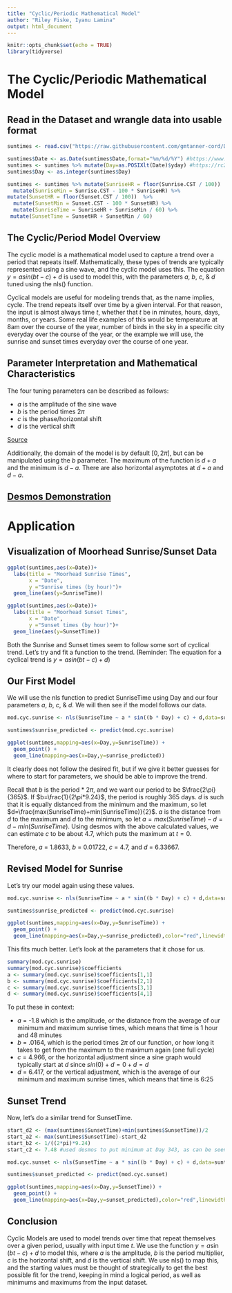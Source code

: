 ```yaml
---
title: "Cyclic/Periodic Mathematical Model"
author: "Riley Fiske, Iyanu Lamina"
output: html_document
---
```


```r
knitr::opts_chunk$set(echo = TRUE)
library(tidyverse)
```

# **The Cyclic/Periodic Mathematical Model**

## Read in the Dataset and wrangle data into usable format

```r
suntimes <- read.csv("https://raw.githubusercontent.com/gmtanner-cord/DATA316/main/Data/MoorheadSunriseSunset.csv",stringsAsFactors = TRUE)

suntimes$Date <- as.Date(suntimes$Date,format="%m/%d/%Y") #https://www.statology.org/convert-strings-to-dates-in-r/
suntimes <- suntimes %>% mutate(Day=as.POSIXlt(Date)$yday) #https://rc2e.com/stringsanddates
suntimes$Day <- as.integer(suntimes$Day)

suntimes <- suntimes %>% mutate(SunriseHR = floor(Sunrise.CST / 100))  %>%
  mutate(SunriseMin = Sunrise.CST - 100 * SunriseHR) %>%
mutate(SunsetHR = floor(Sunset.CST / 100))  %>% 
  mutate(SunsetMin = Sunset.CST - 100 * SunsetHR) %>%
  mutate(SunriseTime = SunriseHR + SunriseMin / 60) %>%
 mutate(SunsetTime = SunsetHR + SunsetMin / 60)
```

## The Cyclic/Period Model Overview

The cyclic model is a mathematical model used to capture a trend over a period that repeats itself. Mathematically, these types of trends are typically represented using a sine wave, and the cyclic model uses this. The equation $y = a  sin(bt - c) + d$ is used to model this, with the parameters *a*, *b*, *c*, & *d* tuned using the nls() function.

Cyclical models are useful for modeling trends that, as the name implies, cycle. The trend repeats itself over time by a given interval. For that reason, the input is almost always time $t$, whether that $t$ be in minutes, hours, days, months, or years. Some real life examples of this would be temperature at 8am over the course of the year, number of birds in the sky in a specific city everyday over the course of the year, or the example we will use, the sunrise and sunset times everyday over the course of one year.

## Parameter Interpretation and Mathematical Characteristics

The four tuning parameters can be described as follows:

* *a* is the amplitude of the sine wave
* *b* is the period times $2\pi$
* *c* is the phase/horizontal shift
* *d* is the vertical shift

[Source](http://jwilson.coe.uga.edu/EMAT6680Fa09/Gonterman/Gonterman1/Gonterman1.html)

Additionally, the domain of the model is by default $[0,2\pi]$, but can be manipulated using the *b* parameter. The maximum of the function is $d + a$ and the minimum is $d - a$. There are also horizontal asymptotes at $d + a$ and $d - a$.

## [Desmos Demonstration](https://www.desmos.com/calculator/6tysciq4cs)


# **Application**

## Visualization of Moorhead Sunrise/Sunset Data
```r

ggplot(suntimes,aes(x=Date))+
  labs(title = "Moorhead Sunrise Times",
       x = "Date",
       y ="Sunrise times (by hour)")+
  geom_line(aes(y=SunriseTime))

ggplot(suntimes,aes(x=Date))+
  labs(title = "Moorhead Sunset Times",
       x = "Date",
       y ="Sunset times (by hour)")+
  geom_line(aes(y=SunsetTime))

```

Both the Sunrise and Sunset times seem to follow some sort of cyclical trend. Let's try and fit a function to the trend. (Reminder: The equation for a cyclical trend is $y = a  sin(bt - c) + d$)

## Our First Model

We will use the nls function to predict SunriseTime using Day and our four parameters *a*, *b*, *c*, & *d*. We will then see if the model follows our data.
```r

mod.cyc.sunrise <- nls(SunriseTime ~ a * sin((b * Day) + c) + d,data=suntimes,start=list(a=1,b=1,c=1,d=1))

suntimes$sunrise_predicted <- predict(mod.cyc.sunrise)

ggplot(suntimes,mapping=aes(x=Day,y=SunriseTime)) +
  geom_point() +
  geom_line(mapping=aes(x=Day,y=sunrise_predicted))

```

It clearly does not follow the desired fit, but if we give it better guesses for where to start for parameters, we should be able to improve the trend.

Recall that *b* is the period * $2\pi$, and we want our period to be $\frac{2\pi}{365}$. If $b=\frac{1}{2\pi*9.24}$, the period is roughly 365 days.
*d* is such that it is equally distanced from the minimum and the maximum, so let $d=\frac{max(SunriseTime)+min(SunriseTime)}{2}$. *a* is the distance from *d* to the maximum and *d* to the minimum, so let $a=max(SunriseTime)-d=d-min(SunriseTime)$. Using desmos with the above calculated values, we can estimate *c* to be about 4.7, which puts the maximum at $t=0$.

Therefore, *a* = 1.8633, *b* = 0.01722, *c* = 4.7, and *d* = 6.33667.

## Revised Model for Sunrise

Let's try our model again using these values.
```r

mod.cyc.sunrise <- nls(SunriseTime ~ a * sin((b * Day) + c) + d,data=suntimes,start=list(a=1.8633,b=.01722,c=4.7,d=6.336667))

suntimes$sunrise_predicted <- predict(mod.cyc.sunrise)

ggplot(suntimes,mapping=aes(x=Day,y=SunriseTime)) +
  geom_point() +
  geom_line(mapping=aes(x=Day,y=sunrise_predicted),color="red",linewidth=2)
```

This fits much better. Let's look at the parameters that it chose for us.
```r

summary(mod.cyc.sunrise)
summary(mod.cyc.sunrise)$coefficients
a <- summary(mod.cyc.sunrise)$coefficients[1,1]
b <- summary(mod.cyc.sunrise)$coefficients[2,1]
c <- summary(mod.cyc.sunrise)$coefficients[3,1]
d <- summary(mod.cyc.sunrise)$coefficients[4,1]

```

To put these in context:

* *a* = -1.8 which is the amplitude, or the distance from the average of our minimum and maximum sunrise times, which means that time is 1 hour and 48 minutes
* *b* = .0164, which is the period times $2\pi$ of our function, or how long it takes to get from the maximum to the maximum again (one full cycle)
* *c* = 4.966, or the horizontal adjustment since a sine graph would typically start at *d* since $sin(0)+d=0+d=d$
* *d* = 6.417, or the vertical adjustment, which is the average of our minimum and maximum sunrise times, which means that time is 6:25

## Sunset Trend

Now, let's do a similar trend for SunsetTime.
```r

start_d2 <- (max(suntimes$SunsetTime)+min(suntimes$SunsetTime))/2
start_a2 <- max(suntimes$SunsetTime)-start_d2
start_b2 <- 1/((2*pi)*9.24)
start_c2 <- 7.48 #used desmos to put minimum at Day 343, as can be seen in the dataset

mod.cyc.sunset <- nls(SunsetTime ~ a * sin((b * Day) + c) + d,data=suntimes,start=list(a=start_a2,b=start_b2,c=start_c2,d=start_d2))

suntimes$sunset_predicted <- predict(mod.cyc.sunset)

ggplot(suntimes,mapping=aes(x=Day,y=SunsetTime)) +
  geom_point() +
  geom_line(mapping=aes(x=Day,y=sunset_predicted),color="red",linewidth=2)
```

## Conclusion

Cyclic Models are used to model trends over time that repeat themselves over a given period, usually with input time $t$. We use the function $y=a\sin(bt-c)+d$ to model this, where *a* is the amplitude, *b* is the period multiplier, *c* is the horizontal shift, and *d* is the vertical shift. We use nls() to map this, and the starting values must be thought of strategically to get the best possible fit for the trend, keeping in mind a logical period, as well as minimums and maximums from the input dataset.